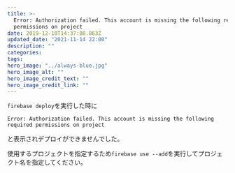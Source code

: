 ```yaml
---
title: >-
  Error: Authorization failed. This account is missing the following required
  permissions on project
date: 2019-12-10T14:37:08.863Z
updated_date: "2021-11-14 22:00"
description: ""
categories:
tags:
hero_image: "../always-blue.jpg"
hero_image_alt: ""
hero_image_credit_text: ""
hero_image_credit_link: ""
---
```

`firebase deploy`を実行した時に

`Error: Authorization failed. This account is missing the following required permissions on project`

と表示されデプロイができませんでした。

使用するプロジェクトを指定するため`firebase use --add`を実行してプロジェクト名を指定してください。
